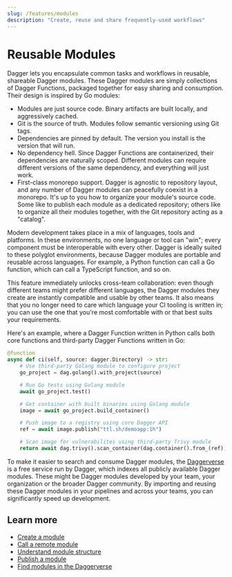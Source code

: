 ```yaml
---
slug: /features/modules
description: "Create, reuse and share frequently-used workflows"
---
```


# Reusable Modules

Dagger lets you encapsulate common tasks and workflows in reusable, shareable Dagger modules. These Dagger modules are simply collections of Dagger Functions, packaged together for easy sharing and consumption. Their design is inspired by Go modules:

- Modules are just source code. Binary artifacts are built locally, and aggressively cached.
- Git is the source of truth. Modules follow semantic versioning using Git tags.
- Dependencies are pinned by default. The version you install is the version that will run.
- No dependency hell. Since Dagger Functions are containerized, their dependencies are naturally scoped. Different modules can require different versions of the same dependency, and everything will just work.
- First-class monorepo support. Dagger is agnostic to repository layout, and any number of Dagger modules can peacefully coexist in a monorepo. It's up to you how to organize your module's source code. Some like to publish each module as a dedicated repository; others like to organize all their modules together, with the Git repository acting as a "catalog".

Modern development takes place in a mix of languages, tools and platforms. In these environments, no one language or tool can "win"; every component must be interoperable with every other. Dagger is ideally suited to these polyglot environments, because Dagger modules are portable and reusable across languages. For example, a Python function can call a Go function, which can call a TypeScript function, and so on.

This feature immediately unlocks cross-team collaboration: even though different teams might prefer different languages, the Dagger modules they create are instantly compatible and usable by other teams. It also means that you no longer need to care which language your CI tooling is written in; you can use the one that you're most comfortable with or that best suits your requirements.

Here's an example, where a Dagger Function written in Python calls both core functions and third-party Dagger Functions written in Go:

```python
@function
async def ci(self, source: dagger.Directory) -> str:
    # Use third-party Golang module to configure project
    go_project = dag.golang().with_project(source)

    # Run Go tests using Golang module
    await go_project.test()

    # Get container with built binaries using Golang module
    image = await go_project.build_container()

    # Push image to a registry using core Dagger API
    ref = await image.publish("ttl.sh/demoapp:1h")

    # Scan image for vulnerabilites using third-party Trivy module
    return await dag.trivy().scan_container(dag.container().from_(ref))
```

To make it easier to search and consume Dagger modules, the [Daggerverse](https://daggerverse.dev) is a free service run by Dagger, which indexes all publicly available Dagger modules. These might be Dagger modules developed by your team, your organization or the broader Dagger community. By importing and reusing these Dagger modules in your pipelines and across your teams, you can significantly speed up development.

## Learn more

- [Create a module](../api/custom-functions.mdx)
- [Call a remote module](../api/remote-modules.mdx)
- [Understand module structure](../api/module-structure.mdx)
- [Publish a module](../api/publish.mdx)
- [Find modules in the Daggerverse](https://daggerverse.dev)
